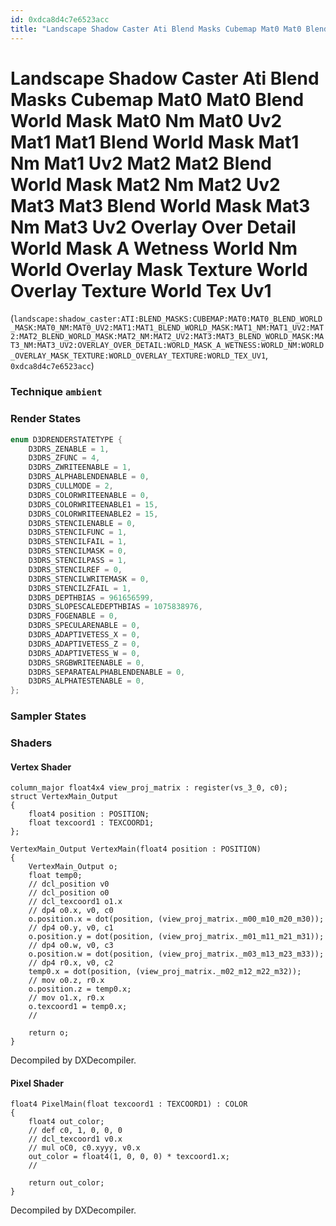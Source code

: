 ```yaml
---
id: 0xdca8d4c7e6523acc
title: "Landscape Shadow Caster Ati Blend Masks Cubemap Mat0 Mat0 Blend World Mask Mat0 Nm Mat0 Uv2 Mat1 Mat1 Blend World Mask Mat1 Nm Mat1 Uv2 Mat2 Mat2 Blend World Mask Mat2 Nm Mat2 Uv2 Mat3 Mat3 Blend World Mask Mat3 Nm Mat3 Uv2 Overlay Over Detail World Mask A Wetness World Nm World Overlay Mask Texture World Overlay Texture World Tex Uv1"
---
```


# Landscape Shadow Caster Ati Blend Masks Cubemap Mat0 Mat0 Blend World Mask Mat0 Nm Mat0 Uv2 Mat1 Mat1 Blend World Mask Mat1 Nm Mat1 Uv2 Mat2 Mat2 Blend World Mask Mat2 Nm Mat2 Uv2 Mat3 Mat3 Blend World Mask Mat3 Nm Mat3 Uv2 Overlay Over Detail World Mask A Wetness World Nm World Overlay Mask Texture World Overlay Texture World Tex Uv1
(`landscape:shadow_caster:ATI:BLEND_MASKS:CUBEMAP:MAT0:MAT0_BLEND_WORLD_MASK:MAT0_NM:MAT0_UV2:MAT1:MAT1_BLEND_WORLD_MASK:MAT1_NM:MAT1_UV2:MAT2:MAT2_BLEND_WORLD_MASK:MAT2_NM:MAT2_UV2:MAT3:MAT3_BLEND_WORLD_MASK:MAT3_NM:MAT3_UV2:OVERLAY_OVER_DETAIL:WORLD_MASK_A_WETNESS:WORLD_NM:WORLD_OVERLAY_MASK_TEXTURE:WORLD_OVERLAY_TEXTURE:WORLD_TEX_UV1`, `0xdca8d4c7e6523acc`)

### Technique `ambient`
### Render States
```cpp
enum D3DRENDERSTATETYPE {
	D3DRS_ZENABLE = 1,
	D3DRS_ZFUNC = 4,
	D3DRS_ZWRITEENABLE = 1,
	D3DRS_ALPHABLENDENABLE = 0,
	D3DRS_CULLMODE = 2,
	D3DRS_COLORWRITEENABLE = 0,
	D3DRS_COLORWRITEENABLE1 = 15,
	D3DRS_COLORWRITEENABLE2 = 15,
	D3DRS_STENCILENABLE = 0,
	D3DRS_STENCILFUNC = 1,
	D3DRS_STENCILFAIL = 1,
	D3DRS_STENCILMASK = 0,
	D3DRS_STENCILPASS = 1,
	D3DRS_STENCILREF = 0,
	D3DRS_STENCILWRITEMASK = 0,
	D3DRS_STENCILZFAIL = 1,
	D3DRS_DEPTHBIAS = 961656599,
	D3DRS_SLOPESCALEDEPTHBIAS = 1075838976,
	D3DRS_FOGENABLE = 0,
	D3DRS_SPECULARENABLE = 0,
	D3DRS_ADAPTIVETESS_X = 0,
	D3DRS_ADAPTIVETESS_Z = 0,
	D3DRS_ADAPTIVETESS_W = 0,
	D3DRS_SRGBWRITEENABLE = 0,
	D3DRS_SEPARATEALPHABLENDENABLE = 0,
	D3DRS_ALPHATESTENABLE = 0,
};
```
### Sampler States
### Shaders
#### Vertex Shader
```hlsl
column_major float4x4 view_proj_matrix : register(vs_3_0, c0);
struct VertexMain_Output
{
    float4 position : POSITION;
    float texcoord1 : TEXCOORD1;
};

VertexMain_Output VertexMain(float4 position : POSITION)
{
    VertexMain_Output o;
    float temp0;
    // dcl_position v0
    // dcl_position o0
    // dcl_texcoord1 o1.x
    // dp4 o0.x, v0, c0
    o.position.x = dot(position, (view_proj_matrix._m00_m10_m20_m30));
    // dp4 o0.y, v0, c1
    o.position.y = dot(position, (view_proj_matrix._m01_m11_m21_m31));
    // dp4 o0.w, v0, c3
    o.position.w = dot(position, (view_proj_matrix._m03_m13_m23_m33));
    // dp4 r0.x, v0, c2
    temp0.x = dot(position, (view_proj_matrix._m02_m12_m22_m32));
    // mov o0.z, r0.x
    o.position.z = temp0.x;
    // mov o1.x, r0.x
    o.texcoord1 = temp0.x;
    // 

    return o;
}
```
Decompiled by DXDecompiler.
#### Pixel Shader
```hlsl
float4 PixelMain(float texcoord1 : TEXCOORD1) : COLOR
{
    float4 out_color;
    // def c0, 1, 0, 0, 0
    // dcl_texcoord1 v0.x
    // mul oC0, c0.xyyy, v0.x
    out_color = float4(1, 0, 0, 0) * texcoord1.x;
    // 

    return out_color;
}
```
Decompiled by DXDecompiler.
